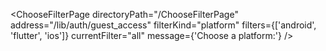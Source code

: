 

<ChooseFilterPage
  directoryPath="/ChooseFilterPage"
  address="/lib/auth/guest_access"
  filterKind="platform"
  filters={['android', 'flutter', 'ios']}
  currentFilter="all"
  message={'Choose a platform:'}
/>
